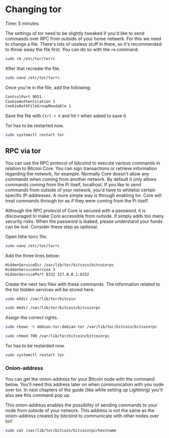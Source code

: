 
# Changing tor

<Callout emoji="&#x2139;">
	Time: 5 minutes
</Callout>

The settings of tor need to be slightly tweaked if you'd like to send commands over RPC from outside of your home netwerk. For this we need to change a file. There's lots of useless stuff in there, so it's recommended to throw away the file first. You can do so with the `rm` command.

```bash
sudo rm /etc/tor/torrc
```

After that recreate the file.

```bash
sudo nano /etc/tor/torrc
```

Once you're in the file, add the following:

```bash
ControlPort 9051
CookieAuthentication 1
CookieAuthFileGroupReadable 1
```

Save the file with `Ctrl + X` and hit `Y` when asked to save it.

Tor has to be restarted now.

```bash
sudo systemctl restart tor
```

## RPC via tor

You can use the RPC protocol of bitcoind to execute various commands in relation to Bitcoin Core. You can sign transactions or retrieve information regarding the network, for example. Normally Core doesn't allow any commands when coming from another network. By default it only allows commands coming from the Pi itself, localhost. If you like to send commands from outside of your network, you'd have to whitelist certain specific IP-addresses. A more simple way is through enabling tor. Core will treat commands through tor as if they were coming from the Pi itself.

<Callout type="warning" emoji="&#x26A0;">
	Although the RPC protocol of Core is secured with a password, it is discouraged to make Core accessible from outside. It simply adds too many security risks. When the password is leaked, please understand your funds can be lost. Consider these step as optional.
</Callout>

Open hthe torrc file.

```bash
sudo nano /etc/tor/torrc
```

Add the three lines below:

```bash
HiddenServiceDir /var/lib/tor/bitcoin/bitcoinrpc
HiddenServiceVersion 3
HiddenServicePort 8332 127.0.0.1:8332
```

Create the next two files with these commands. The information related to the tor hidden services will be stored here.

```bash
sudo mkdir /var/lib/tor/bitcoin
```

```bash
sudo mkdir /var/lib/tor/bitcoin/bitcoinrpc
```

Assign the correct rights.

```bash
sudo chown -R debian-tor:debian-tor /var/lib/tor/bitcoin/bitcoinrpc
```

```bash
sudo chmod 700 /var/lib/tor/bitcoin/bitcoinrpc
```

Tor has to be restarded now.

```bash
sudo systemctl restart tor
```

### Onion-address

You can get the onion-address for your Bitcoin node with the command below. You'll need this address later on when communication with you node over tor. In next chapters of the guide \(like while setting up Lightning\) you'll also see this command pop up.

<Callout emoji="&#x2139;">
	This onion-address enables the possibility of sending commands to your node from outside of your network. This address is not the same as the onion-address created by bitcoind to communicate with other nodes over tor!
</Callout>

```bash
sudo cat /var/lib/tor/bitcoin/bitcoinrpc/hostname
```